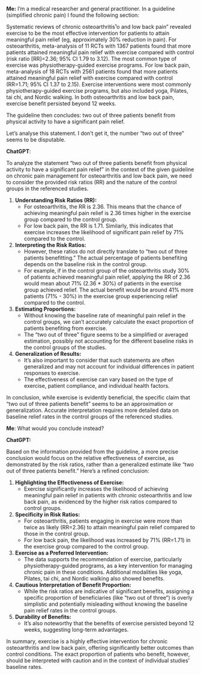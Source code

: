 **Me:** I'm a medical researcher and general practitioner. In a guideline (simplified chronic pain) I found the following section:

Systematic reviews of chronic osteoarthritis¹o and low back pain" revealed exercise to be the most effective intervention for patients to attain meaningful pain relief (eg, approximately 30% reduction in pain). For osteoarthritis, meta-analysis of 11 RCTs with 1367 patients found that more patients attained meaningful pain relief with exercise compared with control (risk ratio [RR]=2.36; 95% CI 1.79 to 3.12). The most common type of exercise was physiotherapy-guided exercise programs. For low back pain, meta-analysis of 18 RCTs with 2561 patients found that more patients attained meaningful pain relief with exercise compared with control (RR=1.71; 95% CI 1.37 to 2.15). Exercise interventions were most commonly physiotherapy-guided exercise programs, but also included yoga, Pilates, tai chi, and Nordic walking. In both osteoarthritis and low back pain, exercise benefit persisted beyond 12 weeks.

The guideline then concludes: two out of three patients benefit from physical activity to have a significant pain relief.

Let's analyse this statement. I don't get it, the number "two out of three" seems to be disputable.

**ChatGPT**:

To analyze the statement "two out of three patients benefit from physical activity to have a significant pain relief" in the context of the given guideline on chronic pain management for osteoarthritis and low back pain, we need to consider the provided risk ratios (RR) and the nature of the control groups in the referenced studies.

1. **Understanding Risk Ratios (RR):** 
   - For osteoarthritis, the RR is 2.36. This means that the chance of achieving meaningful pain relief is 2.36 times higher in the exercise group compared to the control group.
   - For low back pain, the RR is 1.71. Similarly, this indicates that exercise increases the likelihood of significant pain relief by 71% compared to the control.

2. **Interpreting the Risk Ratios:**
   - However, these ratios do not directly translate to "two out of three patients benefitting." The actual percentage of patients benefiting depends on the baseline risk in the control group.
   - For example, if in the control group of the osteoarthritis study 30% of patients achieved meaningful pain relief, applying the RR of 2.36 would mean about 71% (2.36 * 30%) of patients in the exercise group achieved relief. The actual benefit would be around 41% more patients (71% - 30%) in the exercise group experiencing relief compared to the control.

3. **Estimating Proportions:**
   - Without knowing the baseline rate of meaningful pain relief in the control groups, we can't accurately calculate the exact proportion of patients benefiting from exercise. 
   - The "two out of three" figure seems to be a simplified or averaged estimation, possibly not accounting for the different baseline risks in the control groups of the studies.

4. **Generalization of Results:**
   - It's also important to consider that such statements are often generalized and may not account for individual differences in patient responses to exercise.
   - The effectiveness of exercise can vary based on the type of exercise, patient compliance, and individual health factors.

In conclusion, while exercise is evidently beneficial, the specific claim that "two out of three patients benefit" seems to be an approximation or generalization. Accurate interpretation requires more detailed data on baseline relief rates in the control groups of the referenced studies.

**Me**: What would you conclude instead?

**ChatGPT:**

Based on the information provided from the guideline, a more precise conclusion would focus on the relative effectiveness of exercise, as demonstrated by the risk ratios, rather than a generalized estimate like "two out of three patients benefit." Here's a refined conclusion:

1. **Highlighting the Effectiveness of Exercise:**
   - Exercise significantly increases the likelihood of achieving meaningful pain relief in patients with chronic osteoarthritis and low back pain, as evidenced by the higher risk ratios compared to control groups.

2. **Specificity in Risk Ratios:**
   - For osteoarthritis, patients engaging in exercise were more than twice as likely (RR=2.36) to attain meaningful pain relief compared to those in the control group.
   - For low back pain, the likelihood was increased by 71% (RR=1.71) in the exercise group compared to the control group.

3. **Exercise as a Preferred Intervention:**
   - The data supports the recommendation of exercise, particularly physiotherapy-guided programs, as a key intervention for managing chronic pain in these conditions. Additional modalities like yoga, Pilates, tai chi, and Nordic walking also showed benefits.

4. **Cautious Interpretation of Benefit Proportion:**
   - While the risk ratios are indicative of significant benefits, assigning a specific proportion of beneficiaries (like "two out of three") is overly simplistic and potentially misleading without knowing the baseline pain relief rates in the control groups.

5. **Durability of Benefits:**
   - It's also noteworthy that the benefits of exercise persisted beyond 12 weeks, suggesting long-term advantages.

In summary, exercise is a highly effective intervention for chronic osteoarthritis and low back pain, offering significantly better outcomes than control conditions. The exact proportion of patients who benefit, however, should be interpreted with caution and in the context of individual studies' baseline rates.
